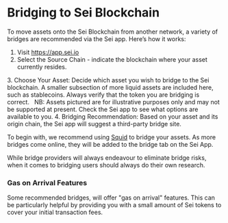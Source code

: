 

# Bridging to Sei Blockchain

To move assets onto the Sei Blockchain from another network, a variety of bridges are recommended via the Sei app. Here’s how it works:

1. Visit https://app.sei.io
2. Select the Source Chain - indicate the blockchain where your asset currently resides.
<ImageWithCaption img={sourceChainDropdownImage} alt="Select a source chain"/>
3. Choose Your Asset: Decide which asset you wish to bridge to the Sei blockchain. A smaller subsection of more liquid assets are included here, such as stablecoins. Always verify that the token you are bridging is correct.  
<Callout emoji="⚠️">
    NB: Assets pictured are for illustrative purposes only and may not be supported at present. Check the Sei app to see what options are available to you.
</Callout>
<ImageWithCaption img={selectAssetImage} alt="Select an asset"/>
4. Bridging Recommendation: Based on your asset and its origin chain, the Sei app will suggest a third-party bridge site. 

To begin with, we recommend using [Squid](https://www.squidrouter.com/) to bridge your assets. As more bridges come online, they will be added to the bridge tab on the Sei App.

<Callout type="info" emoji="ℹ️">
    While bridge providers will always endeavour to eliminate bridge risks, when it comes to bridging users should always do their own research.
</Callout>

### Gas on Arrival Features

Some recommended bridges, will offer "gas on arrival" features. This can be particularly helpful by providing you with a small amount of Sei tokens to cover your initial transaction fees.